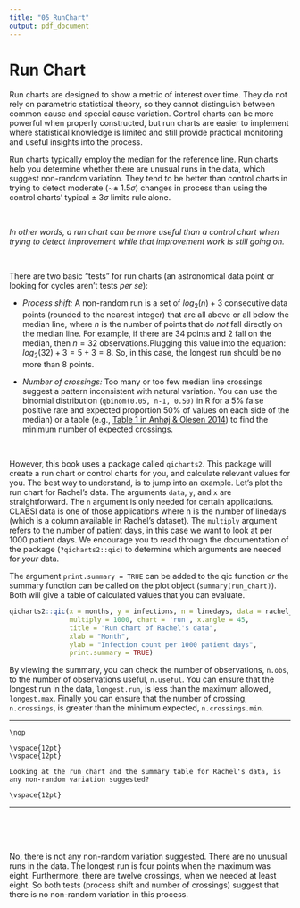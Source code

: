 ```yaml
---
title: "05_RunChart"
output: pdf_document
---
```


# Run Chart {#run_chart}

Run charts are designed to show a metric of interest over time. They do not rely on parametric statistical theory, so they cannot distinguish between common cause and special cause variation. Control charts can be more powerful when properly constructed, but run charts are easier to implement where statistical knowledge is limited and still provide practical monitoring and useful insights into the process.

Run charts typically employ the median for the reference line. Run charts help you determine whether there are unusual runs in the data, which suggest non-random variation. They tend to be better than control charts in trying to detect moderate (~$\pm$ 1.5$\sigma$) changes in process than using the control charts' typical $\pm$ 3$\sigma$ limits rule alone. 

<br>
\vspace{12pt}

*In other words, a run chart can be more useful than a control chart when trying to detect improvement while that improvement work is still going on.*

<br>
\vspace{12pt}

There are two basic "tests" for run charts (an astronomical data point or looking for cycles aren't tests *per se*):  

- *Process shift:* A non-random run is a set of $log_2(n) + 3$ consecutive data points (rounded to the nearest integer) that are all above or all below the median line, where *n* is the number of points that do *not* fall directly on the median line. For example, if there are 34 points and 2 fall on the median, then $n = 32$ observations.Plugging this value into the equation: $log_2(32) + 3 = 5 + 3 = 8$. So, in this case, the longest run should be no more than 8 points.

- *Number of crossings:* Too many or too few median line crossings suggest a pattern inconsistent with natural variation. You can use the binomial distribution (`qbinom(0.05, n-1, 0.50)` in R for a 5% false positive rate and expected proportion 50% of values on each side of the median) or a table (e.g., [Table 1 in Anhøj & Olesen 2014](http://journals.plos.org/plosone/article?id=10.1371/journal.pone.0113825#pone-0113825-t001)) to find the minimum number of expected crossings. 

<br>
\vspace{12pt}

However, this book uses a package called `qicharts2`. This package will create a run chart or control charts for you, and calculate relevant values for you. The best way to understand, is to jump into an example. Let's plot the run chart for Rachel's data. The arguments `data`, `y`, and `x` are straightforward. The `n` argument is only needed for certain applications. CLABSI data is one of those applications where n is the number of linedays (which is a column available in Rachel's dataset). The `multiply` argument refers to the number of patient days, in this case we want to look at per 1000 patient days. We encourage you to read through the documentation of the package (`?qicharts2::qic`) to determine which arguments are needed for *your* data. 

The argument `print.summary = TRUE` can be added to the qic function *or* the summary function can be called on the plot object (`summary(run_chart)`). Both will give a table of calculated values that you can evaluate. 


```r
qicharts2::qic(x = months, y = infections, n = linedays, data = rachel_data, 
               multiply = 1000, chart = 'run', x.angle = 45, 
               title = "Run chart of Rachel's data", 
               xlab = "Month", 
               ylab = "Infection count per 1000 patient days", 
               print.summary = TRUE)
```


By viewing the summary, you can check the number of observations, `n.obs`, to the number of observations useful, `n.useful`. You can ensure that the longest run in the data, `longest.run`, is less than the maximum allowed, `longest.max`. Finally you can ensure that the number of crossing, `n.crossings`, is greater than the minimum expected, `n.crossings.min`. 

***
```remark
\nop

\vspace{12pt}
\vspace{12pt}

Looking at the run chart and the summary table for Rachel's data, is any non-random variation suggested?

\vspace{12pt}
```

***

<br>
\vspace{12pt}
<br>
\vspace{12pt}
<br>
\vspace{12pt}

No, there is not any non-random variation suggested. There are no unusual runs in the data. The longest run is four points when the maximum was eight. Furthermore, there are twelve crossings, when we needed at least eight. So both tests (process shift and number of crossings) suggest that there is no non-random variation in this process.  

